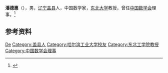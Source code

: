 '''潘德惠'''（{{bd|1928年|}}），男，[[辽宁|辽宁]][[盖县|盖县]]人，中国数学家，[[东北工学院|东北大学]]教授，曾任[[中国数学会|中国数学会]]理事。<ref>{{Cite book|title=二十世纪中国名人辞典|author=蔡开松, 于信凤主编; 曾卓明, 周溯源, 赵书刚副主编|publisher=辽宁人民出版社|year=1991|isbn=|location=沈阳|pages=}}</ref>

== 参考资料 ==
{{reflist}}

{{中国人物小作品}}
{{Navboxes 
| title  = 潘德惠在[[中国数学会|中国数学会]]的职务
| list1  =
{{中国数学会第四届理事会}}
{{中国数学会第五届理事会}}
}}

{{Authority control}}
{{DEFAULTSORT:Pan潘}}
[[Category:潘姓|De]]
[[Category:盖县人|Category:盖县人]]
[[Category:哈尔滨工业大学校友|Category:哈尔滨工业大学校友]]
[[Category:东北工学院教授|Category:东北工学院教授]]
[[Category:中国数学会理事|Category:中国数学会理事]]